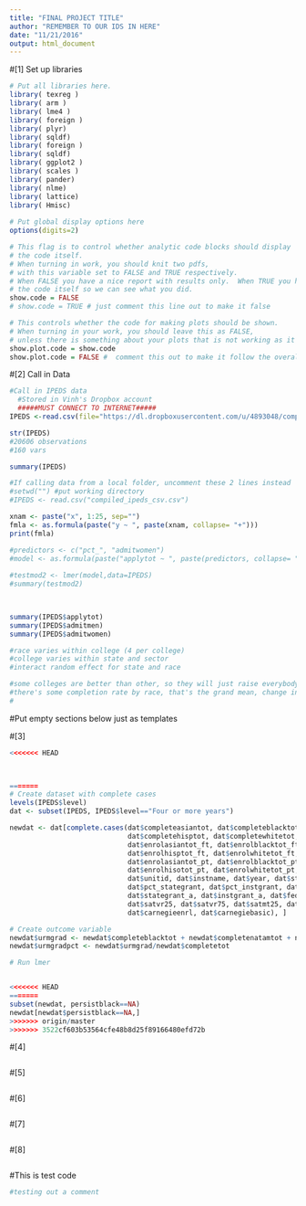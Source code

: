 ```yaml
---
title: "FINAL PROJECT TITLE"
author: "REMEMBER TO OUR IDS IN HERE"
date: "11/21/2016"
output: html_document
---
```


#[1] Set up libraries
```r
# Put all libraries here. 
library( texreg )
library( arm )
library( lme4 )
library( foreign )
library( plyr)
library( sqldf) 
library( foreign )
library( sqldf)
library( ggplot2 ) 
library( scales )
library( pander)
library( nlme)
library( lattice)
library( Hmisc)
   
# Put global display options here
options(digits=2)

# This flag is to control whether analytic code blocks should display
# the code itself.
# When turning in work, you should knit two pdfs, 
# with this variable set to FALSE and TRUE respectively.
# When FALSE you have a nice report with results only.  When TRUE you have 
# the code itself so we can see what you did.
show.code = FALSE
# show.code = TRUE # just comment this line out to make it false

# This controls whether the code for making plots should be shown.
# When turning in your work, you should leave this as FALSE, 
# unless there is something about your plots that is not working as it should.
show.plot.code = show.code
show.plot.code = FALSE #  comment this out to make it follow the overall config
```


#[2] Call in Data
```r
#Call in IPEDS data
  #Stored in Vinh's Dropbox account
  #####MUST CONNECT TO INTERNET#####
IPEDS <-read.csv(file="https://dl.dropboxusercontent.com/u/4893048/compiled_ipeds_csv.csv", header=TRUE) 

str(IPEDS)
#20606 observations
#160 vars

summary(IPEDS)

#If calling data from a local folder, uncomment these 2 lines instead
#setwd("") #put working directory 
#IPEDS <- read.csv("compiled_ipeds_csv.csv")

xnam <- paste("x", 1:25, sep="")
fmla <- as.formula(paste("y ~ ", paste(xnam, collapse= "+")))
print(fmla)

#predictors <- c("pct_", "admitwomen")
#model <- as.formula(paste("applytot ~ ", paste(predictors, collapse= "+"),"+ (1|state)"))
 
#testmod2 <- lmer(model,data=IPEDS)
#summary(testmod2)


 
summary(IPEDS$applytot)
summary(IPEDS$admitmen)
summary(IPEDS$admitwomen)

#race varies within college (4 per college)
#college varies within state and sector
#interact random effect for state and race

#some colleges are better than other, so they will just raise everybody, so that's college-level random effect
#there's some completion rate by race, that's the grand mean, change in completion rate, which is impacted by instution which will raise everyone up or down, which is impacted by state and sector
#


``` 



#Put empty sections below just as templates

#[3]
```r
<<<<<<< HEAD

 

=======
# Create dataset with complete cases
levels(IPEDS$level)
dat <- subset(IPEDS, IPEDS$level=="Four or more years")

newdat <- dat[complete.cases(dat$completeasiantot, dat$completeblacktot, dat$completenatamtot, 
                             dat$completehisptot, dat$completewhitetot, dat$completetot,
                             dat$enrolasiantot_ft, dat$enrolblacktot_ft, dat$enrolnatamtot_ft, 
                             dat$enrolhisptot_ft, dat$enrolwhitetot_ft, dat$enroltot_ft,
                             dat$enrolasiantot_pt, dat$enrolblacktot_pt, dat$enrolnatamtot_pt, 
                             dat$enrolhisotot_pt, dat$enrolwhitetot_pt, dat$enroltot_pt,
                             dat$unitid, dat$instname, dat$year, dat$state, dat$zip, 
                             dat$pct_stategrant, dat$pct_instgrant, dat$pct_fedgrant, dat$pct_loan, 
                             dat$stategrant_a, dat$instgrant_a, dat$fedgrant_a, dat$loan_a,
                             dat$satvr25, dat$satvr75, dat$satmt25, dat$satmt75,
                             dat$carnegieenrl, dat$carnegiebasic), ]

# Create outcome variable
newdat$urmgrad <- newdat$completeblacktot + newdat$completenatamtot + newdat$completehisptot
newdat$urmgradpct <- newdat$urmgrad/newdat$completetot

# Run lmer


<<<<<<< HEAD
=======
subset(newdat, persistblack==NA)
newdat[newdat$persistblack==NA,]
>>>>>>> origin/master
>>>>>>> 3522cf603b53564cfe48b8d25f89166480efd72b
```

#[4]
```r

```

#[5]
```r

```

#[6]
```r

```

#[7]
```r

```

#[8]
```r

```



#This is test code
```r

#testing out a comment 

```
